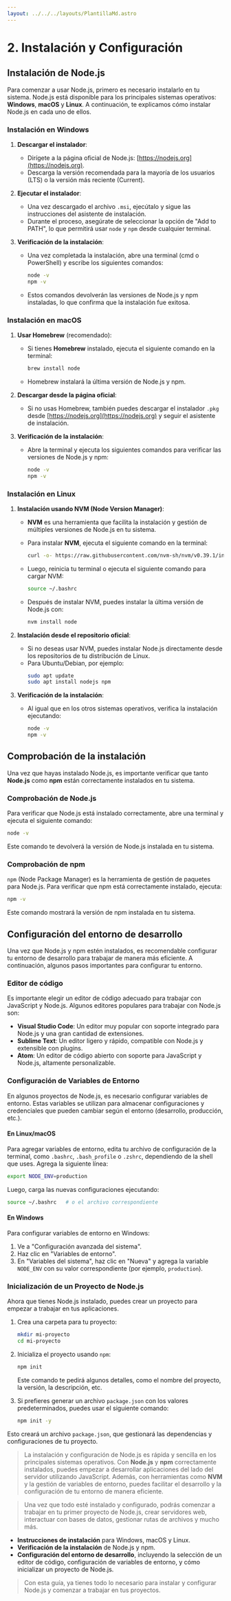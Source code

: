 ```yaml
---
layout: ../../../layouts/PlantillaMd.astro
---
```



<EtiquetaPost curso = "Backend" asignatura = "NodeJs"/>

# 2. Instalación y Configuración

## Instalación de Node.js

Para comenzar a usar Node.js, primero es necesario instalarlo en tu sistema. Node.js está disponible para los principales sistemas operativos: **Windows**, **macOS** y **Linux**. A continuación, te explicamos cómo instalar Node.js en cada uno de ellos.

### Instalación en Windows

1. **Descargar el instalador**:
   - Dirígete a la página oficial de Node.js: [https://nodejs.org](https://nodejs.org).
   - Descarga la versión recomendada para la mayoría de los usuarios (LTS) o la versión más reciente (Current).

2. **Ejecutar el instalador**:
   - Una vez descargado el archivo `.msi`, ejecútalo y sigue las instrucciones del asistente de instalación.
   - Durante el proceso, asegúrate de seleccionar la opción de "Add to PATH", lo que permitirá usar `node` y `npm` desde cualquier terminal.

3. **Verificación de la instalación**:
   - Una vez completada la instalación, abre una terminal (cmd o PowerShell) y escribe los siguientes comandos:
     ```bash
     node -v
     npm -v
     ```
   - Estos comandos devolverán las versiones de Node.js y npm instaladas, lo que confirma que la instalación fue exitosa.

### Instalación en macOS

1. **Usar Homebrew** (recomendado):
   - Si tienes **Homebrew** instalado, ejecuta el siguiente comando en la terminal:
     ```bash
     brew install node
     ```
   - Homebrew instalará la última versión de Node.js y npm.

2. **Descargar desde la página oficial**:
   - Si no usas Homebrew, también puedes descargar el instalador `.pkg` desde [https://nodejs.org](https://nodejs.org) y seguir el asistente de instalación.

3. **Verificación de la instalación**:
   - Abre la terminal y ejecuta los siguientes comandos para verificar las versiones de Node.js y npm:
     ```bash
     node -v
     npm -v
     ```

### Instalación en Linux

1. **Instalación usando NVM (Node Version Manager)**:
   - **NVM** es una herramienta que facilita la instalación y gestión de múltiples versiones de Node.js en tu sistema.
   - Para instalar **NVM**, ejecuta el siguiente comando en la terminal:
     ```bash
     curl -o- https://raw.githubusercontent.com/nvm-sh/nvm/v0.39.1/install.sh | bash
     ```
   - Luego, reinicia tu terminal o ejecuta el siguiente comando para cargar NVM:
     ```bash
     source ~/.bashrc
     ```

   - Después de instalar NVM, puedes instalar la última versión de Node.js con:
     ```bash
     nvm install node
     ```

2. **Instalación desde el repositorio oficial**:
   - Si no deseas usar NVM, puedes instalar Node.js directamente desde los repositorios de tu distribución de Linux.
   - Para Ubuntu/Debian, por ejemplo:
     ```bash
     sudo apt update
     sudo apt install nodejs npm
     ```

3. **Verificación de la instalación**:
   - Al igual que en los otros sistemas operativos, verifica la instalación ejecutando:
     ```bash
     node -v
     npm -v
     ```

## Comprobación de la instalación

Una vez que hayas instalado Node.js, es importante verificar que tanto **Node.js** como **npm** están correctamente instalados en tu sistema.

### Comprobación de Node.js

Para verificar que Node.js está instalado correctamente, abre una terminal y ejecuta el siguiente comando:

```bash
node -v
```

Este comando te devolverá la versión de Node.js instalada en tu sistema.

### Comprobación de npm

`npm` (Node Package Manager) es la herramienta de gestión de paquetes para Node.js. Para verificar que npm está correctamente instalado, ejecuta:

```bash
npm -v
```

Este comando mostrará la versión de npm instalada en tu sistema.

## Configuración del entorno de desarrollo

Una vez que Node.js y npm estén instalados, es recomendable configurar tu entorno de desarrollo para trabajar de manera más eficiente. A continuación, algunos pasos importantes para configurar tu entorno.

### Editor de código

Es importante elegir un editor de código adecuado para trabajar con JavaScript y Node.js. Algunos editores populares para trabajar con Node.js son:

- **Visual Studio Code**: Un editor muy popular con soporte integrado para Node.js y una gran cantidad de extensiones.
- **Sublime Text**: Un editor ligero y rápido, compatible con Node.js y extensible con plugins.
- **Atom**: Un editor de código abierto con soporte para JavaScript y Node.js, altamente personalizable.

### Configuración de Variables de Entorno

En algunos proyectos de Node.js, es necesario configurar variables de entorno. Estas variables se utilizan para almacenar configuraciones y credenciales que pueden cambiar según el entorno (desarrollo, producción, etc.).

#### En Linux/macOS

Para agregar variables de entorno, edita tu archivo de configuración de la terminal, como `.bashrc`, `.bash_profile` o `.zshrc`, dependiendo de la shell que uses. Agrega la siguiente línea:

```bash
export NODE_ENV=production
```

Luego, carga las nuevas configuraciones ejecutando:

```bash
source ~/.bashrc   # o el archivo correspondiente
```

#### En Windows

Para configurar variables de entorno en Windows:

1. Ve a "Configuración avanzada del sistema".
2. Haz clic en "Variables de entorno".
3. En "Variables del sistema", haz clic en "Nueva" y agrega la variable `NODE_ENV` con su valor correspondiente (por ejemplo, `production`).

### Inicialización de un Proyecto de Node.js

Ahora que tienes Node.js instalado, puedes crear un proyecto para empezar a trabajar en tus aplicaciones.

1. Crea una carpeta para tu proyecto:
   ```bash
   mkdir mi-proyecto
   cd mi-proyecto
   ```

2. Inicializa el proyecto usando `npm`:
   ```bash
   npm init
   ```
   Este comando te pedirá algunos detalles, como el nombre del proyecto, la versión, la descripción, etc.

3. Si prefieres generar un archivo `package.json` con los valores predeterminados, puedes usar el siguiente comando:
   ```bash
   npm init -y
   ```

Esto creará un archivo `package.json`, que gestionará las dependencias y configuraciones de tu proyecto.


>La instalación y configuración de Node.js es rápida y sencilla en los principales sistemas operativos. Con **Node.js** y **npm** correctamente instalados, puedes empezar a desarrollar aplicaciones del lado del servidor utilizando JavaScript. Además, con herramientas como **NVM** y la gestión de variables de entorno, puedes facilitar el desarrollo y la configuración de tu entorno de manera eficiente.

>Una vez que todo esté instalado y configurado, podrás comenzar a trabajar en tu primer proyecto de Node.js, crear servidores web, interactuar con bases de datos, gestionar rutas de archivos y mucho más.

- **Instrucciones de instalación** para Windows, macOS y Linux.
- **Verificación de la instalación** de Node.js y npm.
- **Configuración del entorno de desarrollo**, incluyendo la selección de un editor de código, configuración de variables de entorno, y cómo inicializar un proyecto de Node.js.

>Con esta guía, ya tienes todo lo necesario para instalar y configurar Node.js y comenzar a trabajar en tus proyectos.